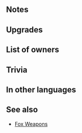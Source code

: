 {{Weapon Infobox
|tagid=SID_ラウアフォックス＋
|weaponType=Red Tome
|might=12
|range=2
|effect=If unit initiates combat, inflicts Atk/Spd/Def/Res-4 on foe during combat.
|cost=300
|exclusive=0
|userVersion2=Open
|userVersion1=Closed
|statModifiers=0,12,0,0,0
|refinePaths=default
|refineSP=350
|refineMedals=500
|refineStones=50
|properties=random_owner
}}
==Notes==
{{IfUnitInitiates}}
{{Combat reductions}}
==Upgrades==
{{Weapon Upgrade List}}
==List of owners==
{{Skill Hero List}}
==Trivia==
{{TomeColorTrivia|raudr}}
==In other languages==
{{OtherLanguages
|japanese=ラウアフォックス＋
|german=Rauðrfuchs +
|spanishEU=Zorro carmesí +
|spanishLA=Zorro rubí +
|french=Renard rubis +
|italian=Rubinvolpe+
|chineseTW=赤紅狐狸＋
|portuguese=Rauðrfox+
}}
==See also==
{{See also skills|cond=Description LIKE '%If unit initiates combat%inflicts Atk/Spd/Def/Res-_ on foe%during combat%' AND WikiName NOT LIKE '%fox%'|columns=3}}
* [[Skill families#Fox|Fox Weapons]]
{{Weapons Navbox}}